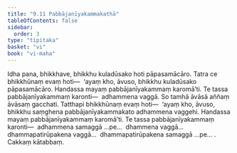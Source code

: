 ```yaml
---
title: "9.11 Pabbājanīyakammakathā"
tableOfContents: false
sidebar:
  order: 3
type: "tipitaka"
basket: "vi"
book: "vi-maha"
---
```



<DynamicBreadcrumb />

<Division number="413" book="vi-maha" bookNo="3" page="457">

<Paragraph number="1848" book="vi-maha">
Idha pana, bhikkhave, bhikkhu kuladūsako hoti pāpasamācāro. Tatra ce bhikkhūnaṃ evaṃ hoti—  ‘ayaṃ kho, āvuso, bhikkhu kuladūsako pāpasamācāro. Handassa mayaṃ pabbājanīyakammaṃ karomā’ti. Te tassa pabbājanīyakammaṃ karonti—  adhammena vaggā. So tamhā āvāsā aññaṃ āvāsaṃ gacchati. Tatthapi bhikkhūnaṃ evaṃ hoti—  ‘ayaṃ kho, āvuso, bhikkhu saṃghena pabbājanīyakammakato adhammena vaggehi. Handassa mayaṃ pabbājanīyakammaṃ karomā’ti. Te tassa pabbājanīyakammaṃ karonti—  adhammena samaggā …pe…  dhammena vaggā…  dhammapatirūpakena vaggā…  dhammapatirūpakena samaggā …pe… .

</Paragraph>
</Division>

<Paragraph number="1849" type="center" book="vi-maha">
Cakkaṃ kātabbaṃ.
</Paragraph>